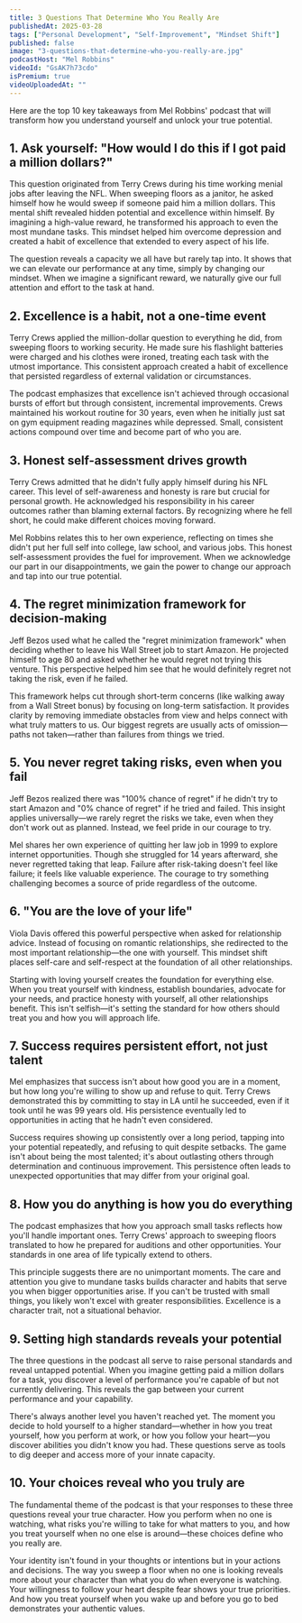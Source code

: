 ```yaml
---
title: 3 Questions That Determine Who You Really Are
publishedAt: 2025-03-28
tags: ["Personal Development", "Self-Improvement", "Mindset Shift"]
published: false
image: "3-questions-that-determine-who-you-really-are.jpg"
podcastHost: "Mel Robbins"
videoId: "GsAK7h73cdo"
isPremium: true
videoUploadedAt: ""
---
```



<PodcastSummaryPageLayout frontmatter={frontmatter}>

Here are the top 10 key takeaways from Mel Robbins' podcast that will transform how you understand yourself and unlock your true potential.

## 1. Ask yourself: "How would I do this if I got paid a million dollars?"

This question originated from Terry Crews during his time working menial jobs after leaving the NFL. When sweeping floors as a janitor, he asked himself how he would sweep if someone paid him a million dollars. This mental shift revealed hidden potential and excellence within himself. By imagining a high-value reward, he transformed his approach to even the most mundane tasks. This mindset helped him overcome depression and created a habit of excellence that extended to every aspect of his life.

The question reveals a capacity we all have but rarely tap into. It shows that we can elevate our performance at any time, simply by changing our mindset. When we imagine a significant reward, we naturally give our full attention and effort to the task at hand.

## 2. Excellence is a habit, not a one-time event

Terry Crews applied the million-dollar question to everything he did, from sweeping floors to working security. He made sure his flashlight batteries were charged and his clothes were ironed, treating each task with the utmost importance. This consistent approach created a habit of excellence that persisted regardless of external validation or circumstances.

The podcast emphasizes that excellence isn't achieved through occasional bursts of effort but through consistent, incremental improvements. Crews maintained his workout routine for 30 years, even when he initially just sat on gym equipment reading magazines while depressed. Small, consistent actions compound over time and become part of who you are.

## 3. Honest self-assessment drives growth

Terry Crews admitted that he didn't fully apply himself during his NFL career. This level of self-awareness and honesty is rare but crucial for personal growth. He acknowledged his responsibility in his career outcomes rather than blaming external factors. By recognizing where he fell short, he could make different choices moving forward.

Mel Robbins relates this to her own experience, reflecting on times she didn't put her full self into college, law school, and various jobs. This honest self-assessment provides the fuel for improvement. When we acknowledge our part in our disappointments, we gain the power to change our approach and tap into our true potential.

## 4. The regret minimization framework for decision-making

Jeff Bezos used what he called the "regret minimization framework" when deciding whether to leave his Wall Street job to start Amazon. He projected himself to age 80 and asked whether he would regret not trying this venture. This perspective helped him see that he would definitely regret not taking the risk, even if he failed.

This framework helps cut through short-term concerns (like walking away from a Wall Street bonus) by focusing on long-term satisfaction. It provides clarity by removing immediate obstacles from view and helps connect with what truly matters to us. Our biggest regrets are usually acts of omission—paths not taken—rather than failures from things we tried.

## 5. You never regret taking risks, even when you fail

Jeff Bezos realized there was "100% chance of regret" if he didn't try to start Amazon and "0% chance of regret" if he tried and failed. This insight applies universally—we rarely regret the risks we take, even when they don't work out as planned. Instead, we feel pride in our courage to try.

Mel shares her own experience of quitting her law job in 1999 to explore internet opportunities. Though she struggled for 14 years afterward, she never regretted taking that leap. Failure after risk-taking doesn't feel like failure; it feels like valuable experience. The courage to try something challenging becomes a source of pride regardless of the outcome.

## 6. "You are the love of your life"

Viola Davis offered this powerful perspective when asked for relationship advice. Instead of focusing on romantic relationships, she redirected to the most important relationship—the one with yourself. This mindset shift places self-care and self-respect at the foundation of all other relationships.

Starting with loving yourself creates the foundation for everything else. When you treat yourself with kindness, establish boundaries, advocate for your needs, and practice honesty with yourself, all other relationships benefit. This isn't selfish—it's setting the standard for how others should treat you and how you will approach life.

## 7. Success requires persistent effort, not just talent

Mel emphasizes that success isn't about how good you are in a moment, but how long you're willing to show up and refuse to quit. Terry Crews demonstrated this by committing to stay in LA until he succeeded, even if it took until he was 99 years old. His persistence eventually led to opportunities in acting that he hadn't even considered.

Success requires showing up consistently over a long period, tapping into your potential repeatedly, and refusing to quit despite setbacks. The game isn't about being the most talented; it's about outlasting others through determination and continuous improvement. This persistence often leads to unexpected opportunities that may differ from your original goal.

## 8. How you do anything is how you do everything

The podcast emphasizes that how you approach small tasks reflects how you'll handle important ones. Terry Crews' approach to sweeping floors translated to how he prepared for auditions and other opportunities. Your standards in one area of life typically extend to others.

This principle suggests there are no unimportant moments. The care and attention you give to mundane tasks builds character and habits that serve you when bigger opportunities arise. If you can't be trusted with small things, you likely won't excel with greater responsibilities. Excellence is a character trait, not a situational behavior.

## 9. Setting high standards reveals your potential

The three questions in the podcast all serve to raise personal standards and reveal untapped potential. When you imagine getting paid a million dollars for a task, you discover a level of performance you're capable of but not currently delivering. This reveals the gap between your current performance and your capability.

There's always another level you haven't reached yet. The moment you decide to hold yourself to a higher standard—whether in how you treat yourself, how you perform at work, or how you follow your heart—you discover abilities you didn't know you had. These questions serve as tools to dig deeper and access more of your innate capacity.

## 10. Your choices reveal who you truly are

The fundamental theme of the podcast is that your responses to these three questions reveal your true character. How you perform when no one is watching, what risks you're willing to take for what matters to you, and how you treat yourself when no one else is around—these choices define who you really are.

Your identity isn't found in your thoughts or intentions but in your actions and decisions. The way you sweep a floor when no one is looking reveals more about your character than what you do when everyone is watching. Your willingness to follow your heart despite fear shows your true priorities. And how you treat yourself when you wake up and before you go to bed demonstrates your authentic values.

</PodcastSummaryPageLayout>
